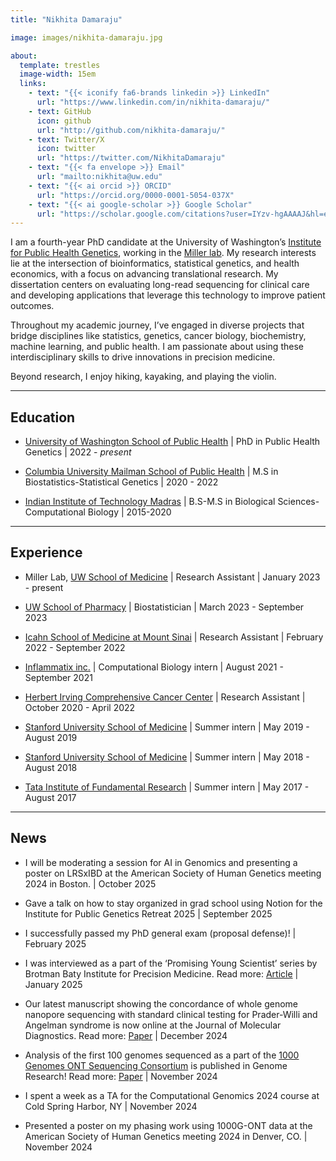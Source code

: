 ```yaml
---
title: "Nikhita Damaraju"

image: images/nikhita-damaraju.jpg

about: 
  template: trestles
  image-width: 15em
  links:
    - text: "{{< iconify fa6-brands linkedin >}} LinkedIn"
      url: "https://www.linkedin.com/in/nikhita-damaraju/"
    - text: GitHub
      icon: github
      url: "http://github.com/nikhita-damaraju/"
    - text: Twitter/X
      icon: twitter
      url: "https://twitter.com/NikhitaDamaraju"
    - text: "{{< fa envelope >}} Email"
      url: "mailto:nikhita@uw.edu"
    - text: "{{< ai orcid >}} ORCID"
      url: "https://orcid.org/0000-0001-5054-037X"
    - text: "{{< ai google-scholar >}} Google Scholar"
      url: "https://scholar.google.com/citations?user=IYzv-hgAAAAJ&hl=en"
---
```


I am a fourth-year PhD candidate at the University of Washington's [Institute for Public Health Genetics](https://iphg.biostat.washington.edu/), working in the [Miller lab](https://millerlaboratory.com/). My research interests lie at the intersection of bioinformatics, statistical genetics, and health economics, with a focus on advancing translational research. My dissertation centers on evaluating long-read sequencing for clinical care and developing applications that leverage this technology to improve patient outcomes.

Throughout my academic journey, I've engaged in diverse projects that bridge disciplines like statistics, genetics, cancer biology, biochemistry, machine learning, and public health. I am passionate about using these interdisciplinary skills to drive innovations in precision medicine.

Beyond research, I enjoy hiking, kayaking, and playing the violin.

------------------------------------------------------------------------

## Education

-   [University of Washington School of Public Health](https://sph.washington.edu) \| PhD in Public Health Genetics \| 2022 - *present*

<!-- -->

-   [Columbia University Mailman School of Public Health](https://www.publichealth.columbia.edu) \| M.S in Biostatistics-Statistical Genetics \| 2020 - 2022

-   [Indian Institute of Technology Madras](www.iitm.ac.in) \| B.S-M.S in Biological Sciences-Computational Biology \| 2015-2020

------------------------------------------------------------------------

## Experience

-   Miller Lab, [UW School of Medicine](https://www.uwmedicine.org/school-of-medicine) \| Research Assistant \| January 2023 - present

-   [UW School of Pharmacy](https://sop.washington.edu) \| Biostatistician \| March 2023 - September 2023

-   [Icahn School of Medicine at Mount Sinai](https://icahn.mssm.edu) \| Research Assistant \| February 2022 - September 2022

-   [Inflammatix inc.](https://inflammatix.com) \| Computational Biology intern \| August 2021 - September 2021

-   [Herbert Irving Comprehensive Cancer Center](https://www.cancer.columbia.edu) \| Research Assistant \| October 2020 - April 2022

-   [Stanford University School of Medicine](https://med.stanford.edu) \| Summer intern \| May 2019 - August 2019

-   [Stanford University School of Medicine](https://med.stanford.edu) \| Summer intern \| May 2018 - August 2018

-   [Tata Institute of Fundamental Research](https://www.tifr.res.in) \| Summer intern \| May 2017 - August 2017

------------------------------------------------------------------------

## News

-   I will be moderating a session for AI in Genomics and presenting a poster on LRSxIBD at the American Society of Human Genetics meeting 2024 in Boston. \| October 2025

-   Gave a talk on how to stay organized in grad school using Notion for the Institute for Public Genetics Retreat 2025 \| September 2025

-   I successfully passed my PhD general exam (proposal defense)! \| February 2025

-   I was interviewed as a part of the 'Promising Young Scientist' series by Brotman Baty Institute for Precision Medicine. Read more: [Article](https://brotmanbaty.org/news/promising-young-scientist-a-public-health-geneticist-blends-bioinformatics) \| January 2025

-   Our latest manuscript showing the concordance of whole genome nanopore sequencing with standard clinical testing for Prader-Willi and Angelman syndrome is now online at the Journal of Molecular Diagnostics. Read more: [Paper](https://www.sciencedirect.com/science/article/pii/S1525157825000017) \| December 2024

-   Analysis of the first 100 genomes sequenced as a part of the [1000 Genomes ONT Sequencing Consortium](https://millerlaboratory.com/1000G-ONT.html) is published in Genome Research! Read more: [Paper](https://pmc.ncbi.nlm.nih.gov/articles/PMC11610458/) \| November 2024

-   I spent a week as a TA for the Computational Genomics 2024 course at Cold Spring Harbor, NY \| November 2024

-   Presented a poster on my phasing work using 1000G-ONT data at the American Society of Human Genetics meeting 2024 in Denver, CO. \| November 2024
